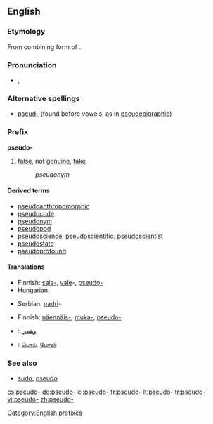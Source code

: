 ==English==

===Etymology===
From combining form of {{etyl|grc}} {{term|ψευδής|tr=pseudēs||false, lying|sc=polytonic}}.

===Pronunciation===
* {{IPA|/sudo/}}, {{SAMPA|/sudo/}}

===Alternative spellings===
* [[pseud-]] (found before vowels, as in [[pseudepigraphic]])

===Prefix===
'''pseudo-'''

# [[false]], not [[genuine]], [[fake]]
#: ''pseudonym''

====Derived terms====
* [[pseudoanthropomorphic]]
* [[pseudocode]]
* [[pseudonym]]
* [[pseudopod]]
* [[pseudoscience]], [[pseudoscientific]], [[pseudoscientist]]
* [[pseudostate]]
* [[pseudoprofound]]

====Translations====
{{trans-top|not genuine}}
* Finnish: [[sala-]], [[vale]]-, [[pseudo-]]
* Hungarian: {{t|hu|ál-}}
{{trans-mid}}
* Serbian: [[nadri]]-
{{trans-bottom}}

{{trans-top|pretentious}}
* Finnish: [[näennäis-]], [[muka-]], [[pseudo-]]
{{trans-mid}}
{{trans-bottom}}

{{checktrans-top}}
* {{ttbc|Arabic}}: [[وهمي]]
* {{ttbc|Tamil}}: [[பொய்]], [[போலி]]
{{trans-bottom}}

===See also===
* [[sudo]], [[pseudo]]

[[Category:English prefixes]]

[[cs:pseudo-]]
[[de:pseudo-]]
[[el:pseudo-]]
[[fr:pseudo-]]
[[lt:pseudo-]]
[[tr:pseudo-]]
[[vi:pseudo-]]
[[zh:pseudo-]]